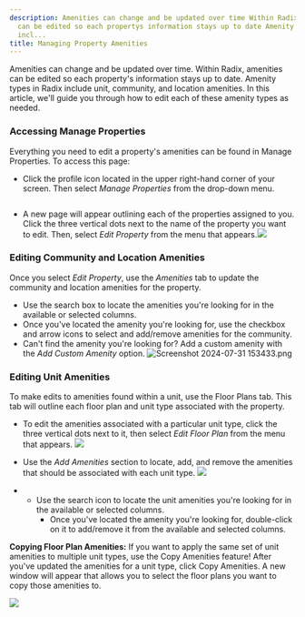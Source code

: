 ```yaml
---
description: Amenities can change and be updated over time Within Radix amenities
  can be edited so each propertys information stays up to date Amenity types in Radix
  incl...
title: Managing Property Amenities
---
```


Amenities can change and be updated over time. Within Radix, amenities can be edited so each property's information stays up to date. Amenity types in Radix include unit, community, and location amenities. In this article, we'll guide you through how to edit each of these amenity types as needed. 





### Accessing Manage Properties


Everything you need to edit a property's amenities can be found in Manage Properties. To access this page:


* Click the profile icon located in the upper right-hand corner of your screen. Then select *Manage Properties* from the drop-down menu.


<Frame>
  <img src="/images/radix/1ab82afec7b8c55e7a79a83bd88b59e8403515a2.png" alt="" />
</Frame>








* A new page will appear outlining each of the properties assigned to you. Click the three vertical dots next to the name of the property you want to edit. Then, select *Edit Property* from the menu that appears.*![](/images/radix/9f3fb0d3e0796cef822b9b9d12408ef9efad61a2.png)*








### Editing Community and Location Amenities


Once you select *Edit Property*, use the *Amenities* tab to update the community and location amenities for the property.


* Use the search box to locate the amenities you're looking for in the available or selected columns.
* Once you've located the amenity you're looking for, use the checkbox and arrow icons to select and add/remove amenities for the community.
* Can't find the amenity you're looking for? Add a custom amenity with the *Add Custom Amenity* option. ![Screenshot 2024-07-31 153433.png](/images/radix/dfc0816c55ce9afb61527c1b5fa71cea328e4f69.png)








### Editing Unit Amenities


To make edits to amenities found within a unit, use the Floor Plans tab. This tab will outline each floor plan and unit type associated with the property.


* To edit the amenities associated with a particular unit type, click the three vertical dots next to it, then select *Edit Floor Plan* from the menu that appears. ![](/images/radix/9acf102c07b3524e75145e085bbe02cd50ccd1bb.png)
* Use the *Add Amenities* section to locate, add, and remove the amenities that should be associated with each unit type. *![](/images/radix/11394737b0a715b8e32eb46103f0083c70273747.png)*








* + Use the search icon to locate the unit amenities you're looking for in the available or selected columns.
	+ Once you've located the amenity you're looking for, double-click on it to add/remove it from the available and selected columns.









**Copying Floor Plan Amenities:** If you want to apply the same set of unit amenities to multiple unit types, use the Copy Amenities feature! After you've updated the amenities for a unit type, click Copy Amenities. A new window will appear that allows you to select the floor plans you want to copy those amenities to. 



*![](/images/radix/4480008d2a13cc7552bafc2055c50f28c0f59b49.png)*